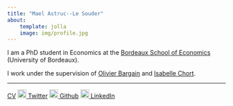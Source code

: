 ```yaml
---
title: "Mael Astruc--Le Souder"
about:
    template: jolla
    image: img/profile.jpg
---
```


I am a PhD student in Economics at the [Bordeaux School of Economics](https://www.bse.u-bordeaux.fr/) (University of Bordeaux).

I work under the supervision of [Olivier Bargain](https://sites.google.com/site/bargainoliv/) and [Isabelle Chort](https://sites.google.com/site/isabellechort/).

 ---

[CV](files/Mael_Astruc__Le_Souder_CV.pdf){.btn .btn-outline-primary .btn role="button" target="_blank" rel="noopener noreferrer"}
[![](img/twitter.png){width="20px"} Twitter](https://twitter.com/MaelAstruc){.btn .btn-outline-primary .btn role="button" target="_blank" rel="noopener noreferrer"}
[![](img/github.png){width="20px"} Github](https://github.com/MaelAstruc){.btn .btn-outline-primary .btn role="button" target="_blank" rel="noopener noreferrer"}
[![](img/linkedin.png){width="20px"} LinkedIn](https://www.linkedin.com/in/mael-astruc-le-souder){.btn .btn-outline-primary .btn role="button" target="_blank" rel="noopener noreferrer"}
